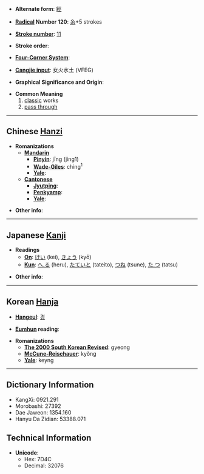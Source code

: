 * '''Alternate form''': [[經]]

* '''[[Wiktionary:Chinese radical index| Radical]] Number 120''': [[Wiktionary:Chinese radical index 糸|糸]]+5 strokes

* '''[[Wiktionary:Chinese total strokes index|Stroke number]]''': [[Wiktionary:Chinese total strokes index 11|11]]

* '''Stroke order''': 

* '''[[Wiktionary:Chinese four corner index|Four-Corner System]]''': 

* '''[[Wiktionary:Chinese Cangjie index|Cangjie input]]''': 女火水土 (VFEG)

* '''Graphical Significance and Origin''': 

* '''Common Meaning'''
*#[[classic]] works
*# [[pass through]]

----

== Chinese [[Hanzi]] ==

* '''Romanizations'''
** '''[[Mandarin]]'''
*** '''[[Pinyin]]''': jīng (jing1)
*** '''[[Wade-Giles]]''': ching<sup>1</sup>
*** '''[[Yale]]''': 
** '''[[Cantonese]]'''
*** '''[[Jyutping]]''':
*** '''[[Penkyamp]]''': 
*** '''[[Yale]]''': 

* '''Other info''': 

----

== Japanese [[Kanji]] ==

* '''Readings'''
** '''[[On]]''': [[けい]] (kei), [[きょう]] (kyō)
** '''[[Kun]]''': [[へ.る]] (heru), [[たていと]] (tateito), [[つね]] (tsune), [[た.つ]] (tatsu)

* '''Other info''':  

----

== Korean [[Hanja]] ==

* '''[[Hangeul]]''': [[경]]

* '''[[Eumhun]] reading''': 

* '''Romanizations'''
** '''[[The 2000 South Korean Revised Romanization|The 2000 South Korean Revised]]''': gyeong
** '''[[McCune-Reischauer]]''': kyŏng
** '''[[Yale]]''': keyng

----

== Dictionary Information ==

* KangXi: 0921.291
* Morobashi: 27392
* Dae Jaweon: 1354.160
* Hanyu Da Zidian: 53388.071

== Technical Information ==

* '''Unicode''':
** Hex: 7D4C
** Decimal: 32076